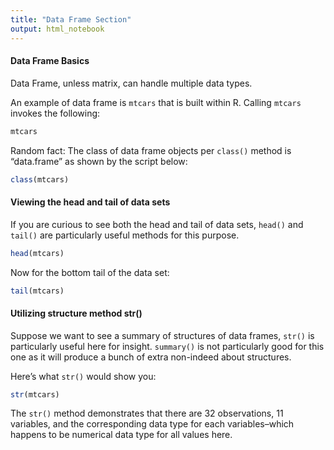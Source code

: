 ```yaml
---
title: "Data Frame Section"
output: html_notebook
---
```


#### Data Frame Basics

Data Frame, unless matrix, can handle multiple data types.  

An example of data frame is `mtcars` that is built within R.  Calling `mtcars` invokes the following:


```r
mtcars
```

Random fact:  The class of data frame objects per `class()` method is "data.frame" as shown by the script below:

```r
class(mtcars)
```

#### Viewing the head and tail of data sets

If you are curious to see both the head and tail of data sets, `head()` and `tail()` are particularly useful methods for this purpose.


```r
head(mtcars)
```

Now for the bottom tail of the data set:

```r
tail(mtcars)
```

#### Utilizing structure method str() 

Suppose we want to see a summary of structures of data frames, `str()` is particularly useful here for insight.  `summary()` is not particularly good for this one as it will produce a bunch of extra non-indeed about structures.

Here's what `str()` would show you:

```r
str(mtcars)
```


The `str()` method demonstrates that there are 32 observations, 11 variables, and the corresponding data type for each variables--which happens to be numerical data type for all values here.  


